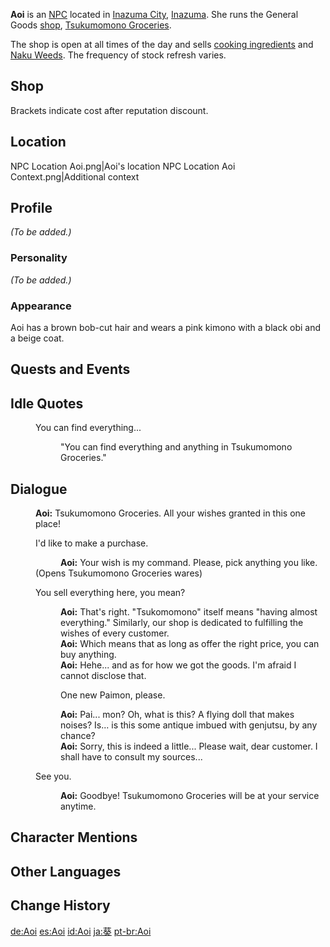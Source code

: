 {{Meta
<!-- REMOVE THIS TEMPLATE AFTER ADDING MISSING INFO -->
|missing_NPC_profile  = yes
}}
{{Character Infobox
|type             = NPC
|image            = NPC Aoi.png
|realname         = 
|region           = Inazuma
|affiliation      = Tsukumomono Groceries
|title            = Owner of Tsukumomono Groceries
|voiceEN          = 
|voiceCN          = 
|voiceJP          = 
}}
'''Aoi''' {{Lang|ja=葵}} is an [[NPC]] located in [[Inazuma City]], [[Inazuma]]. She runs the General Goods [[shop]], [[Tsukumomono Groceries]].

The shop is open at all times of the day and sells [[Cooking Ingredient|cooking ingredients]] and [[Naku Weed]]s. The frequency of stock refresh varies.

==Shop==
{{Shop/Header|note=Refreshes|total=1|vendor=Aoi}}
{{Shop|Salt|60|100|discount=50|note=Daily|total=1}}
{{Shop|Pepper|80|100|discount=70|note=Daily|total=1}}
{{Shop|Onion|80|100|discount=70|note=Daily|total=1}}
{{Shop|Milk|100|100|discount=90|note=Daily|total=1}}
{{Shop|Tomato|120|100|discount=105|note=Daily|total=1}}
{{Shop|Cabbage|120|100|discount=105|note=Daily|total=1}}
{{Shop|Potato|120|100|discount=105|note=Daily|total=1}}
{{Shop|Wheat|100|100|discount=90|note=Daily|total=1}}
{{Shop|Rice|100|100|discount=90|note=Daily|total=1}}
{{Shop|Shrimp Meat|120|100|discount=105|note=Daily|total=1}}
{{Shop|Tofu|100|100|discount=90|note=Daily|total=1}}
{{Shop|Naku Weed|1,000|5|discount=900|note=3 Days|total=1}}
{{Shop/Footer|note=&#32;|total=115,000<br />(101,500)}}
Brackets indicate cost after reputation discount.

==Location==
<gallery>
NPC Location Aoi.png|Aoi's location
NPC Location Aoi Context.png|Additional context
</gallery>

==Profile==
<!--detailed story/lore information goes here-->
''(To be added.)''

===Personality===
''(To be added.)''

===Appearance===
Aoi has a brown bob-cut hair and wears a pink kimono with a black obi and a beige coat.

==Quests and Events==
{{Quests and Events}}

==Idle Quotes==
{{Dialogue start}}
: {{DIcon|Idle}} You can find everything...
:: {{A|VO Aoi 01.ogg}} "You can find everything and anything in Tsukumomono Groceries."
{{Dialogue end}}

==Dialogue==
{{Dialogue start}}
:'''Aoi:''' Tsukumomono Groceries. All your wishes granted in this one place!
:{{DIcon|GeneralGoods}} I'd like to make a purchase.
::'''Aoi:''' Your wish is my command. Please, pick anything you like.
:;(Opens Tsukumomono Groceries wares)
:{{DIcon}} You sell everything here, you mean?
::'''Aoi:''' That's right. "Tsukomomono" itself means "having almost everything." Similarly, our shop is dedicated to fulfilling the wishes of every customer.
::'''Aoi:''' Which means that as long as {{sic|can you}} offer the right price, you can buy anything.
::'''Aoi:''' Hehe... and as for how we got the goods. I'm afraid I cannot disclose that.
::{{DIcon}} One new Paimon, please.
::'''Aoi:''' Pai... mon? Oh, what is this? A flying doll that makes noises? Is... is this some antique imbued with genjutsu, by any chance?
::'''Aoi:''' Sorry, this is indeed a little... Please wait, dear customer. I shall have to consult my sources...
:{{DIcon}} See you.
::'''Aoi:''' Goodbye! Tsukumomono Groceries will be at your service anytime.
{{Dialogue end}}

==Character Mentions==
{{Character Mentions}}

==Other Languages==
{{Other Languages
|default_hidden = 1
|en      = Aoi
|zhs     = 葵
|zhs_rm  = Kuí
|zht     = 葵
|zht_rm  = Kuí
|ja      = 葵
|ja_rm   = Aoi
|ko      = 아오이
|ko_rm   = Aoi
|es      = Aoi
|fr      = Aoi
|ru      = Аои
|th      = Aoi
|vi      = Aoi
|de      = Aoi
|id      = Aoi
|pt      = Aoi
|tr      = Aoi
|it      = Aoi
}}

==Change History==
{{Change History|2.0}}

[[de:Aoi]]
[[es:Aoi]]
[[id:Aoi]]
[[ja:葵]]
[[pt-br:Aoi]]
